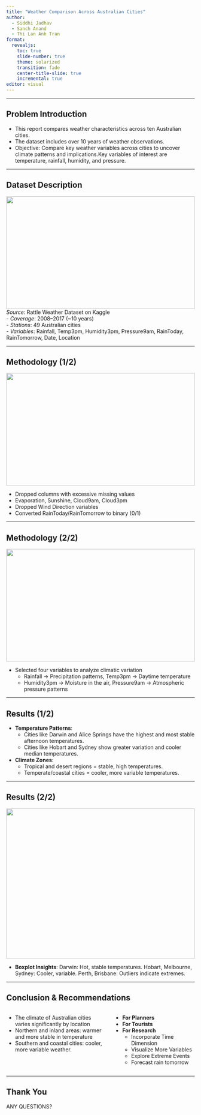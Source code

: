 ```yaml
---
title: "Weather Comparison Across Australian Cities"
author: 
  - Siddhi Jadhav
  - Sanch Anand
  - Thi Lan Anh Tran
format: 
  revealjs:
    toc: true
    slide-number: true
    theme: solarized
    transition: fade
    center-title-slide: true
    incremental: true
editor: visual
---
```


------------------------------------------------------------------------

## Problem Introduction

-   This report compares weather characteristics across ten Australian cities.
-   The dataset includes over 10 years of weather observations.
-   Objective: Compare key weather variables across cities to uncover climate patterns and implications.Key variables of interest are temperature, rainfall, humidity, and pressure.

------------------------------------------------------------------------

## Dataset Description
![](images/dataset_part1.png){width="100%" height="300px"}
    *Source*: Rattle Weather Dataset on Kaggle  
-   *Coverage*: 2008–2017 (~10 years)  
-   *Stations*: 49 Australian cities  
-   *Variables*: Rainfall, Temp3pm, Humidity3pm, Pressure9am, RainToday, RainTomorrow, Date, Location

------------------------------------------------------------------------

## Methodology (1/2)
![](images/method1.png){width="100%" height="300px"}

- Dropped columns with excessive missing values
- Evaporation, Sunshine, Cloud9am, Cloud3pm
- Dropped Wind Direction variables
- Converted RainToday/RainTomorrow to binary (0/1)

------------------------------------------------------------------------

## Methodology (2/2)
![](images/method2.png){width="100%" height="300px"}

- Selected four variables to analyze climatic variation
  -   Rainfall → Precipitation patterns, Temp3pm → Daytime temperature
  -   Humidity3pm → Moisture in the air, Pressure9am → Atmospheric pressure patterns

------------------------------------------------------------------------

## Results (1/2)

-   **Temperature Patterns**:
    -   Cities like Darwin and Alice Springs have the highest and most stable afternoon temperatures.
    -   Cities like Hobart and Sydney show greater variation and cooler median temperatures.
-   **Climate Zones**:
    -   Tropical and desert regions = stable, high temperatures.
    -   Temperate/coastal cities = cooler, more variable temperatures.

------------------------------------------------------------------------

## Results (2/2)

![](images/results.png){width="100%" height="400px"}

-   **Boxplot Insights**: Darwin: Hot, stable temperatures. Hobart, Melbourne, Sydney: Cooler, variable. Perth, Brisbane: Outliers indicate extremes.


------------------------------------------------------------------------

## Conclusion & Recommendations

:::{.columns}
::: {.column width="55%"}

- The climate of Australian cities varies significantly by location 
- Northern and inland areas: warmer and more stable in temperature 
- Southern and coastal cities: cooler, more variable weather.


:::
::: {.column width="45%"}

-   **For Planners**
-   **For Tourists**
-   **For Research**
    -   Incorporate Time Dimension
    -   Visualize More Variables
    -   Explore Extreme Events
    -   Forecast rain tomorrow

:::
:::
------------------------------------------------------------------------

## Thank You

ANY QUESTIONS?
